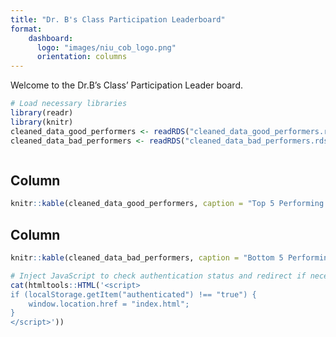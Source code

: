 ```yaml
---
title: "Dr. B's Class Participation Leaderboard"
format: 
    dashboard: 
      logo: "images/niu_cob_logo.png"
      orientation: columns
---
```


Welcome to the Dr.B's Class' Participation Leader board.


```r
# Load necessary libraries
library(readr)
library(knitr)
cleaned_data_good_performers <- readRDS("cleaned_data_good_performers.rds")
cleaned_data_bad_performers <- readRDS("cleaned_data_bad_performers.rds")



```

## Column {width="50%"}
```r
knitr::kable(cleaned_data_good_performers, caption = "Top 5 Performing Students: Class of 2024")

```

## Column {width="50%"}
```r
knitr::kable(cleaned_data_bad_performers, caption = "Bottom 5 Performing Students: Class of 2024")

```

```r
# Inject JavaScript to check authentication status and redirect if necessary
cat(htmltools::HTML('<script>
if (localStorage.getItem("authenticated") !== "true") {
    window.location.href = "index.html";
}
</script>'))

```


